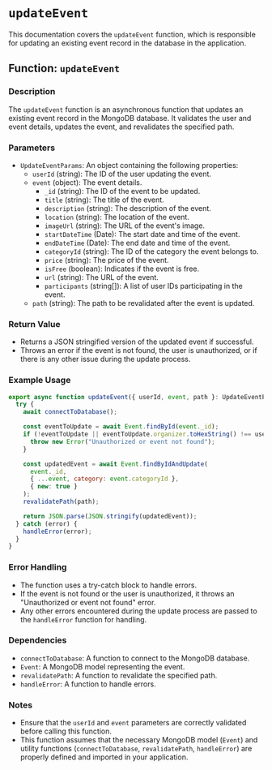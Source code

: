 # `updateEvent`

This documentation covers the `updateEvent` function, which is responsible for updating an existing event record in the database in the application.

## Function: `updateEvent`

### Description

The `updateEvent` function is an asynchronous function that updates an existing event record in the MongoDB database. It validates the user and event details, updates the event, and revalidates the specified path.

### Parameters

- `UpdateEventParams`: An object containing the following properties:
  - `userId` (string): The ID of the user updating the event.
  - `event` (object): The event details.
    - `_id` (string): The ID of the event to be updated.
    - `title` (string): The title of the event.
    - `description` (string): The description of the event.
    - `location` (string): The location of the event.
    - `imageUrl` (string): The URL of the event's image.
    - `startDateTime` (Date): The start date and time of the event.
    - `endDateTime` (Date): The end date and time of the event.
    - `categoryId` (string): The ID of the category the event belongs to.
    - `price` (string): The price of the event.
    - `isFree` (boolean): Indicates if the event is free.
    - `url` (string): The URL of the event.
    - `participants` (string[]): A list of user IDs participating in the event.
  - `path` (string): The path to be revalidated after the event is updated.

### Return Value

- Returns a JSON stringified version of the updated event if successful.
- Throws an error if the event is not found, the user is unauthorized, or if there is any other issue during the update process.

### Example Usage

```javascript
export async function updateEvent({ userId, event, path }: UpdateEventParams) {
  try {
    await connectToDatabase();

    const eventToUpdate = await Event.findById(event._id);
    if (!eventToUpdate || eventToUpdate.organizer.toHexString() !== userId) {
      throw new Error("Unauthorized or event not found");
    }

    const updatedEvent = await Event.findByIdAndUpdate(
      event._id,
      { ...event, category: event.categoryId },
      { new: true }
    );
    revalidatePath(path);

    return JSON.parse(JSON.stringify(updatedEvent));
  } catch (error) {
    handleError(error);
  }
}
```

### Error Handling

- The function uses a try-catch block to handle errors.
- If the event is not found or the user is unauthorized, it throws an "Unauthorized or event not found" error.
- Any other errors encountered during the update process are passed to the `handleError` function for handling.

### Dependencies

- `connectToDatabase`: A function to connect to the MongoDB database.
- `Event`: A MongoDB model representing the event.
- `revalidatePath`: A function to revalidate the specified path.
- `handleError`: A function to handle errors.

### Notes

- Ensure that the `userId` and `event` parameters are correctly validated before calling this function.
- This function assumes that the necessary MongoDB model (`Event`) and utility functions (`connectToDatabase`, `revalidatePath`, `handleError`) are properly defined and imported in your application.

